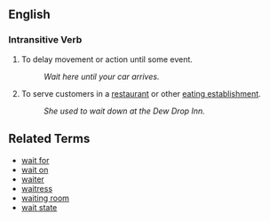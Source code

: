 ==English==

===Intransitive Verb===

# To delay movement or action until some event.
#: ''Wait here until your car arrives.''
# To serve customers in a [[restaurant]] or other [[eating establishment]].
#: ''She used to wait down at the Dew Drop Inn.''

==Related Terms==

*[[wait for]]
*[[wait on]]
*[[waiter]]
*[[waitress]]
*[[waiting room]]
*[[wait state]]
